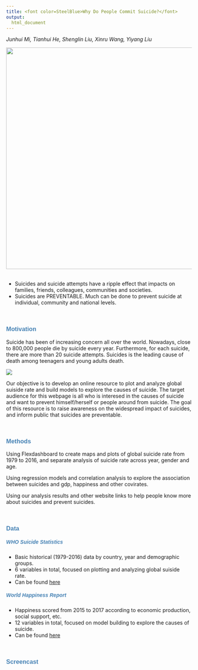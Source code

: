 ```yaml
---
title: <font color=SteelBlue>Why Do People Commit Suicide?</font>
output: 
  html_document
---
```



<p style="font-style:italic;">Junhui Mi, Tianhui He, Shenglin Liu, Xinru Wang, Yiyang Liu </p>



<center>
![](./image/1.jpeg){width=600px}
</center>
<br>
<ul>
<li>Suicides and suicide attempts have a ripple effect that impacts on families, friends, colleagues, communities and societies. </li>
<li>Suicides are PREVENTABLE. Much can be done to prevent suicide at individual, community and national levels.</li>
</ul>

<br>

<font color=SteelBlue face="Helvetica"><h3>**Motivation**</h3></font>

Suicide has been of increasing concern all over the world. Nowadays, close to 800,000 people die by suicide every year. Furthermore, for each suicide, there are more than 20 suicide attempts. Suicides is the leading cause of death among teenagers and young adults death.

![](./image/top-three-causes.png)

Our objective is to develop an online resource to plot and analyze global suiside rate and build models to explore the causes of suicide. The target audience for this webpage is all who is interesed in the causes of suicide and want to prevent himself/herself or people around from suicide. The goal of this resource is to raise awareness on the widespread impact of suicides, and inform public that suicides are preventable.

<br>

<font color=SteelBlue face="Helvetica"><h3>**Methods**</h3></font>

Using Flexdashboard to create maps and plots of global suicide rate from 1979 to 2016, and separate analysis of suicide rate across year, gender and age.

Using regression models and correlation analysis to explore the association between suicides and gdp, happiness and other covirates.

Using our analysis results and other website links to help people know more about suicides and prevent suicides.

<br>


<font color=SteelBlue face="Helvetica"><h3>**Data**</h3></font>


<font color=SteelBlue face="Helvetica"><h5>**WHO Suicide Statistics**</h5></font>
<ul>
<li>Basic historical (1979-2016) data by country, year and demographic groups.</li>

<li>6 variables in total, focused on plotting and analyzing global suiside rate.</li>

<li>Can be found [here](https://www.kaggle.com/szamil/who-suicide-statistics)</li>
</ul>
<font color=SteelBlue face="Helvetica"><h5>**World Happiness Report**</h5></font>
<ul>
<li>Happiness scored from 2015 to 2017 according to economic production, social support, etc.</li>

<li>12 variables in total, focused on model building to explore the causes of suicide.</li>

<li>Can be found [here](https://www.kaggle.com/unsdsn/world-happiness)</li>
</ul>


<br>
<font color=SteelBlue face="Helvetica"><h3>**Screencast**</h3></font>
